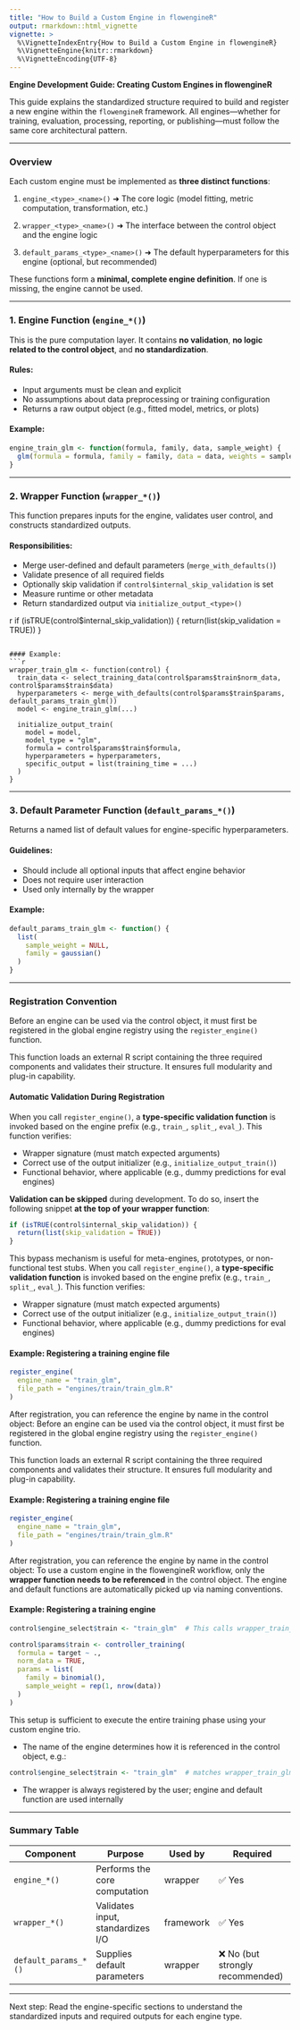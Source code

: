```yaml
---
title: "How to Build a Custom Engine in flowengineR"
output: rmarkdown::html_vignette
vignette: >
  %\VignetteIndexEntry{How to Build a Custom Engine in flowengineR}
  %\VignetteEngine{knitr::rmarkdown}
  %\VignetteEncoding{UTF-8}
---
```


**Engine Development Guide: Creating Custom Engines in flowengineR**

This guide explains the standardized structure required to build and register a new engine within the `flowengineR` framework. All engines—whether for training, evaluation, processing, reporting, or publishing—must follow the same core architectural pattern.

---

### Overview

Each custom engine must be implemented as **three distinct functions**:

1. `engine_<type>_<name>()`
   ➜ The core logic (model fitting, metric computation, transformation, etc.)

2. `wrapper_<type>_<name>()`
   ➜ The interface between the control object and the engine logic

3. `default_params_<type>_<name>()`
   ➜ The default hyperparameters for this engine (optional, but recommended)

These functions form a **minimal, complete engine definition**. If one is missing, the engine cannot be used.

---

### 1. Engine Function (`engine_*()`)

This is the pure computation layer. It contains **no validation**, **no logic related to the control object**, and **no standardization**.

#### Rules:

* Input arguments must be clean and explicit
* No assumptions about data preprocessing or training configuration
* Returns a raw output object (e.g., fitted model, metrics, or plots)

#### Example:

```r
engine_train_glm <- function(formula, family, data, sample_weight) {
  glm(formula = formula, family = family, data = data, weights = sample_weight)
}
```

---

### 2. Wrapper Function (`wrapper_*()`)

This function prepares inputs for the engine, validates user control, and constructs standardized outputs.

#### Responsibilities:

* Merge user-defined and default parameters (`merge_with_defaults()`)
* Validate presence of all required fields
* Optionally skip validation if `control$internal_skip_validation` is set
* Measure runtime or other metadata
* Return standardized output via `initialize_output_<type>()`

r
if (isTRUE(control\$internal\_skip\_validation)) {
return(list(skip\_validation = TRUE))
}

````

#### Example:
```r
wrapper_train_glm <- function(control) {
  train_data <- select_training_data(control$params$train$norm_data, control$params$train$data)
  hyperparameters <- merge_with_defaults(control$params$train$params, default_params_train_glm())
  model <- engine_train_glm(...)

  initialize_output_train(
    model = model,
    model_type = "glm",
    formula = control$params$train$formula,
    hyperparameters = hyperparameters,
    specific_output = list(training_time = ...)
  )
}
````

---

### 3. Default Parameter Function (`default_params_*()`)

Returns a named list of default values for engine-specific hyperparameters.

#### Guidelines:

* Should include all optional inputs that affect engine behavior
* Does not require user interaction
* Used only internally by the wrapper

#### Example:

```r
default_params_train_glm <- function() {
  list(
    sample_weight = NULL,
    family = gaussian()
  )
}
```

---

### Registration Convention

Before an engine can be used via the control object, it must first be registered in the global engine registry using the `register_engine()` function.

This function loads an external R script containing the three required components and validates their structure. It ensures full modularity and plug-in capability.

#### Automatic Validation During Registration

When you call `register_engine()`, a **type-specific validation function** is invoked based on the engine prefix (e.g., `train_`, `split_`, `eval_`). This function verifies:

* Wrapper signature (must match expected arguments)
* Correct use of the output initializer (e.g., `initialize_output_train()`)
* Functional behavior, where applicable (e.g., dummy predictions for eval engines)

**Validation can be skipped** during development. To do so, insert the following snippet **at the top of your wrapper function**:

```r
if (isTRUE(control$internal_skip_validation)) {
  return(list(skip_validation = TRUE))
}
```

This bypass mechanism is useful for meta-engines, prototypes, or non-functional test stubs.
When you call `register_engine()`, a **type-specific validation function** is invoked based on the engine prefix (e.g., `train_`, `split_`, `eval_`). This function verifies:

* Wrapper signature (must match expected arguments)
* Correct use of the output initializer (e.g., `initialize_output_train()`)
* Functional behavior, where applicable (e.g., dummy predictions for eval engines)

#### Example: Registering a training engine file

```r
register_engine(
  engine_name = "train_glm",
  file_path = "engines/train/train_glm.R"
)
```

After registration, you can reference the engine by name in the control object:
Before an engine can be used via the control object, it must first be registered in the global engine registry using the `register_engine()` function.

This function loads an external R script containing the three required components and validates their structure. It ensures full modularity and plug-in capability.

#### Example: Registering a training engine file

```r
register_engine(
  engine_name = "train_glm",
  file_path = "engines/train/train_glm.R"
)
```

After registration, you can reference the engine by name in the control object:
To use a custom engine in the flowengineR workflow, only the **wrapper function needs to be referenced** in the control object. The engine and default functions are automatically picked up via naming conventions.

#### Example: Registering a training engine

```r
control$engine_select$train <- "train_glm"  # This calls wrapper_train_glm()

control$params$train <- controller_training(
  formula = target ~ .,
  norm_data = TRUE,
  params = list(
    family = binomial(),
    sample_weight = rep(1, nrow(data))
  )
)
```

This setup is sufficient to execute the entire training phase using your custom engine trio.

* The name of the engine determines how it is referenced in the control object, e.g.:

```r
control$engine_select$train <- "train_glm"  # matches wrapper_train_glm
```

* The wrapper is always registered by the user; engine and default function are used internally

---

### Summary Table

| Component            | Purpose                           | Used by   | Required                        |
| -------------------- | --------------------------------- | --------- | ------------------------------- |
| `engine_*()`         | Performs the core computation     | wrapper   | ✅ Yes                           |
| `wrapper_*()`        | Validates input, standardizes I/O | framework | ✅ Yes                           |
| `default_params_*()` | Supplies default parameters       | wrapper   | ❌ No (but strongly recommended) |

---

Next step: Read the engine-specific sections to understand the standardized inputs and required outputs for each engine type.